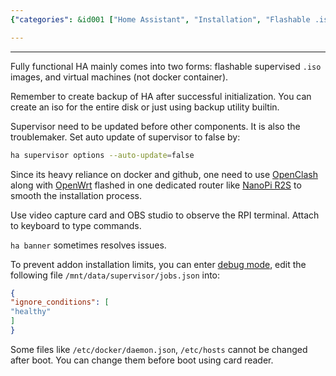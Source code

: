 ```yaml
---
{"categories": &id001 ["Home Assistant", "Installation", "Flashable .iso images", "Virtual machines", "Backup creation", "Supervisor settings updates", "Troubleshooting", "ha banner", "OpenClash", "OpenWrt", "NanoPi R2S"], "category": "Installation", "date": "2023-11-05 18:51:22", "description": "This article guides you through the installation and setup process of Home Assistant using flashable .iso images or virtual machines. It covers essential steps such as creating backups, updating supervisor settings, troubleshooting with &grave;ha banner&grave;, and recommends utilizing OpenClash, OpenWrt, and NanoPi R2S for a more seamless experience.", "tags": *id001, "title": "Home Assistant Installation & Setups"}

---
```


------

Fully functional HA mainly comes into two forms: flashable supervised `.iso` images, and virtual machines (not docker container).

Remember to create backup of HA after successful initialization. You can create an iso for the entire disk or just using backup utility builtin.

Supervisor need to be updated before other components. It is also the troublemaker. Set auto update of supervisor to false by:
```bash
ha supervisor options --auto-update=false

```

Since its heavy reliance on docker and github, one need to use [OpenClash](https://github.com/vernesong/OpenClash) along with [OpenWrt](https://openwrt.org/) flashed in one dedicated router like [NanoPi R2S](https://openwrt.org/toh/friendlyarm/nanopi_r2s) to smooth the installation process.

Use video capture card and OBS studio to observe the RPI terminal. Attach to keyboard to type commands.

`ha banner` sometimes resolves issues.

To prevent addon installation limits, you can enter [debug mode](https://developers.home-assistant.io/docs/operating-system/debugging/), edit the following file `/mnt/data/supervisor/jobs.json` into:
```json
{
"ignore_conditions": [
"healthy"
]
}

```

Some files like `/etc/docker/daemon.json`, `/etc/hosts` cannot be changed after boot. You can change them before boot using card reader.

